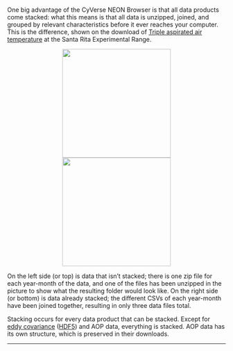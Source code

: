 <br>
One big advantage of the CyVerse NEON Browser is that all data products come stacked: what this means is that all data is unzipped, joined, and grouped by relevant characteristics before it ever reaches your computer. This is the difference, shown on the download of <a href='http://data.neonscience.org/data-product-view?dpCode=DP1.00003.001' target='_blank'>Triple aspirated air temperature</a> at the Santa Rita Experimental Range.

<center><img src='https://github.com/Danielslee51/CyVerse-NEON-Browser/blob/master/Img/Help_notstacked_data.png?raw=true' height='250' hspace='10'><img src='https://github.com/Danielslee51/CyVerse-NEON-Browser/blob/master/Img/Help_stacked_data.png?raw=true' height='250' hspace='10'></center>

On the left side (or top) is data that isn't stacked; there is one zip file for each year-month of the data, and one of the files has been unzipped in the picture to show what the resulting folder would look like. On the right side (or bottom) is data already stacked; the different CSVs of each year-month have been joined together, resulting in only three data files total.

Stacking occurs for every data product that can be stacked. Except for <a href='http://data.neonscience.org/data-product-view?dpCode=DP4.00200.001' target='_blank'>eddy covariance</a> (<a href='https://www.hdfgroup.org/' target='_blank'>HDF5</a>) and AOP data, everything is stacked. AOP data has its own structure, which is preserved in their downloads.

<hr>
